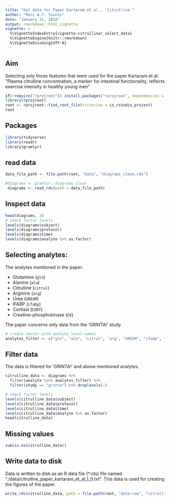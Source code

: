 ```yaml
---
title: "Get data for Paper Kartaram et al., `Citrulline`"
author: "Marc A.T. Teunis"
date: "January 31, 2018"
output: rmarkdown::html_vignette
vignette: >
  %\VignetteIndexEntry{vignette-citrulliner_select_data}
  %\VignetteEngine{knitr::rmarkdown}
  %\VignetteEncoding{UTF-8}
---
```


## Aim
Selecting only those features that were used for the paper Kartaram et al: "Plasma citrulline concentration, a marker for intestinal functionality, reflects exercise intensity in healthy young men"

```r
if(!require("rprojroot")) install.packages("rprojroot", dependencies = TRUE)
library(rprojroot)
root <- rprojroot::find_root_file(criterion = is_rstudio_project)
root
```

## Packages
```r
library(tidyverse)
library(readr)
library(gramlyr)
```

## read data
```r
data_file_path <- file.path(root, "data", "diagrams_clean.rds")

#diagrams <- gramlyr::diagrams_clean
 diagrams <- read_rds(path = data_file_path)
```

## Inspect data
```r
head(diagrams, 3)
# check factor levels
levels(diagrams$subject)
levels(diagrams$protocol)
levels(diagrams$time)
levels(diagrams$analyte %>% as.factor)
```

## Selecting analytes:
The analytes mentioned in the paper:

 - Glutamine (`gln`)
 - Alanine (`ala`)
 - Citrulline (`citrul`)
 - Arginine (`arg`)
 - Urea (`UREUM`)
 - IFABP (`ifabp`)
 - Cortisol (`CORT`)
 - Creatine-phosphokinase (`CK`)
 
The paper concerns only data from the 'GRINTA!' study 

```r
# create vector with analyte level-names
analytes_filter <- c("gln", "ala", "citrul", "arg", "UREUM", "ifabp", "CORT", "CK")
```
 
## Filter data 
The data is filtered for 'GRINTA!' and above mentioned analytes.

```r
citrulline_data <- diagrams %>%
  filter(analyte %in% analytes_filter) %>%
  filter(study == "grinta") %>% droplevels(.)

# check factor levels
levels(citrulline_data$subject)
levels(citrulline_data$protocol)
levels(citrulline_data$time)
levels(citrulline_data$analyte %>% as.factor)
head(citrulline_data)
```

## Missing values
```r
sum(is.na(citrulline_data))
```

## Write data to disk
Data is written to disk as an R data file (*.rds) file named "./data/citrulline_paper_kartaram_et_al_1_0.txt". This data is used for creating the figures of the paper.
```r
write_rds(citrulline_data, path = file.path(root, "data-raw", "citrulline_paper_kartaram_et_al_1_0.rds"))
```

 
 